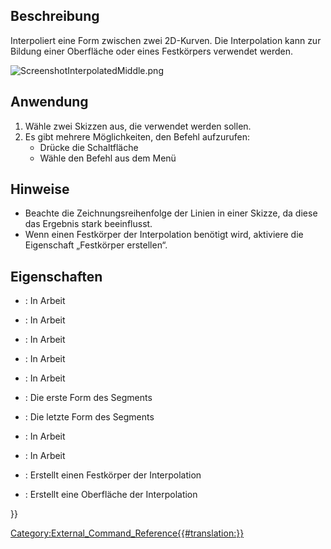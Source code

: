 <languages/>

{{Docnav/de
|[[CurvedShapes_CurvedSegment/de| GeschwungenesSegment]]
|[[CurvedShapes_SurfaceCut/de| OberflächenSchnitt]]
|[[CurvedShapes_Workbench/de|CurvedShapes]]
|IconL=CurvedShapes_CurvedSegment.svg
|IconR=CurvedShapes_SurfaceCut.svg
|IconC=CurvedShapes_workbench_icon.svg
}}

{{GuiCommand/de
|Name=CurvedShapes InterpolatedMiddle
|Name/de=CurvedShapes InterpolierteMitte
|MenuLocation=Geschwungene Formen → Interpolierte Mitte
|Workbenches=[[CurvedShapes_Workbench/de|Arbeitsbereich CurvedShapes]]
|Shortcut=
|SeeAlso=
}}

<span id="Description"></span>
==Beschreibung==

Interpoliert eine Form zwischen zwei 2D-Kurven. Die Interpolation kann zur Bildung einer Oberfläche oder eines Festkörpers verwendet werden.

[[File:ScreenshotInterpolatedMiddle.png|none|thumb]]
{{Caption|Abbildung eines einfachen FreeCAD-Projekts mit zwei Skizzen unter Verwendung des Befehls InterpolierteMitte}}

<span id="Usage"></span>
==Anwendung==

# Wähle zwei Skizzen aus, die verwendet werden sollen.
# Es gibt mehrere Möglichkeiten, den Befehl aufzurufen:
#* Drücke die Schaltfläche {{Button|[[Image:CurvedShapes_InterpolatedMiddle.svg|16px]] [[CurvedShapes_InterpolatedMiddle/de|Interpolierte Mitte]]}}
#* Wähle den Befehl {{MenuCommand|Curved Shapes → [[Image:CurvedShapes_InterpolatedMiddle.svg|16px]] Interpolierte Mitte}} aus dem Menü

<span id="Notes"></span>
==Hinweise==

* Beachte die Zeichnungsreihenfolge der Linien in einer Skizze, da diese das Ergebnis stark beeinflusst.
* Wenn einen Festkörper der Interpolation benötigt wird, aktiviere die Eigenschaft „Festkörper erstellen“.

<span id="Properties"></span>
==Eigenschaften==

{{Properties_Title|Interpolierte Mitte}}

* {{PropertyData|Interpolation Points}}: In Arbeit
* {{PropertyData|Loft Max Degree}}: In Arbeit
* {{PropertyData|Max Loft Size}}: In Arbeit
* {{PropertyData|Normal Shape1}}: In Arbeit
* {{PropertyData|Normal Shape2}}: In Arbeit
* {{PropertyData|Form1}}: Die erste Form des Segments
* {{PropertyData|Form2}}: Die letzte Form des Segments
* {{PropertyData|Drehung}}: In Arbeit
* {{PropertyData|Drehung Rückwärts}}: In Arbeit
* {{PropertyData|make Solid}}: Erstellt einen Festkörper der Interpolation
* {{PropertyData|make Surface}}: Erstellt eine Oberfläche der Interpolation


{{Docnav/de
|[[CurvedShapes_CurvedSegment/de| GeschwungenesSegment]]
|[[CurvedShapes_SurfaceCut/de| OberflächenSchnitt]]
|[[CurvedShapes_Workbench/de|CurvedShapes]]
|IconL=CurvedShapes_CurvedSegment.svg
|IconR=CurvedShapes_SurfaceCut.svg
|IconC=CurvedShapes_workbench_icon.svg
}}

{{Userdocnavi{{#translation:}}}}
[[Category:External_Command_Reference{{#translation:}}]]